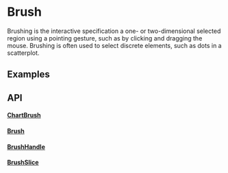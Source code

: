 
# Brush
Brushing is the interactive specification a one- or two-dimensional selected 
region using a pointing gesture, such as by clicking and dragging the mouse. 
Brushing is often used to select discrete elements, such as dots in a scatterplot.

## Examples
<Meta of={Stories} />
<ToggleCanvas of={Stories.Line} storybook="utils-brush--line" />

## API

#### [ChartBrush](https://github.com/reaviz/reaviz/blob/master/src/common/Brush/ChartBrush.tsx)
<PropsTable name="ChartBrush" />

#### [Brush](https://github.com/reaviz/reaviz/blob/master/src/common/Brush/Brush.tsx)
<PropsTable name="Brush" />

#### [BrushHandle](https://github.com/reaviz/reaviz/blob/master/src/common/Brush/BrushHandle.tsx)
<PropsTable name="BrushHandle" />

#### [BrushSlice](https://github.com/reaviz/reaviz/blob/master/src/common/Brush/BrushSlice.tsx)
<PropsTable name="BrushSlice" />
